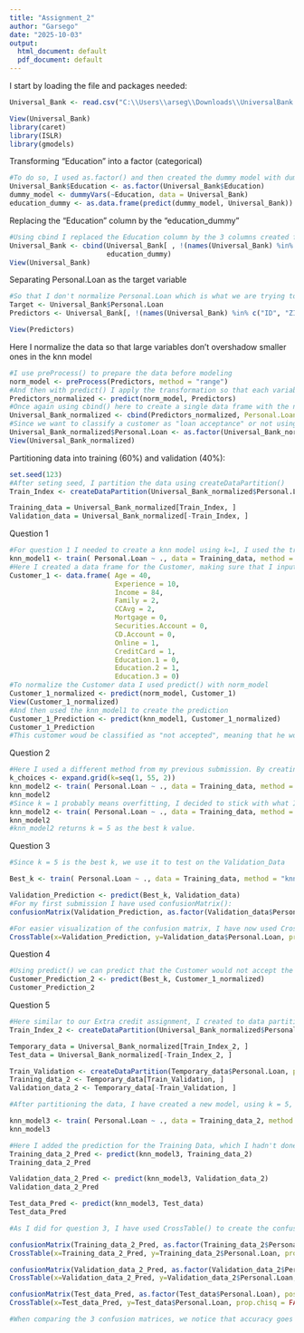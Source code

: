 ---
title: "Assignment_2"
author: "Garsego"
date: "2025-10-03"
output:
  html_document: default
  pdf_document: default
---
I start by loading the file and packages needed:
```{r}
Universal_Bank <- read.csv("C:\\Users\\arseg\\Downloads\\UniversalBank.csv")

View(Universal_Bank)
library(caret)
library(ISLR)
library(gmodels)
```

Transforming "Education" into a factor (categorical)
```{r}
#To do so, I used as.factor() and then created the dummy model with dummyVars()
Universal_Bank$Education <- as.factor(Universal_Bank$Education)
dummy_model <- dummyVars(~Education, data = Universal_Bank)
education_dummy <- as.data.frame(predict(dummy_model, Universal_Bank))
```
Replacing the "Education" column by the "education_dummy"
```{r}
#Using cbind I replaced the Education column by the 3 columns created for the dummy model
Universal_Bank <- cbind(Universal_Bank[ , !(names(Universal_Bank) %in% "Education")],
                        education_dummy)
View(Universal_Bank)
```
Separating Personal.Loan as the target variable
```{r}
#So that I don't normalize Personal.Loan which is what we are trying to predict, and also ID and ZIP.Code which aren't predictors in this situation
Target <- Universal_Bank$Personal.Loan
Predictors <- Universal_Bank[, !(names(Universal_Bank) %in% c("ID", "ZIP.Code", "Personal.Loan"))]

View(Predictors)
```
Here I normalize the data so that large variables don't overshadow smaller ones in the knn model
```{r}
#I use preProcess() to prepare the data before modeling
norm_model <- preProcess(Predictors, method = "range")
#And then with predict() I apply the transformation so that each variable stays in the range from 0 to 1
Predictors_normalized <- predict(norm_model, Predictors)
#Once again using cbind() here to create a single data frame with the normalized variables
Universal_Bank_normalized <- cbind(Predictors_normalized, Personal.Loan = Target)
#Since we want to classify a customer as "loan acceptance" or not using 1 and 0 respectively, I needed to change Personal.Loan to a factor using as.factor()
Universal_Bank_normalized$Personal.Loan <- as.factor(Universal_Bank_normalized$Personal.Loan)
View(Universal_Bank_normalized)
```
Partitioning data into training (60%) and validation (40%):
```{r}
set.seed(123)
#After seting seed, I partition the data using createDataPartition()
Train_Index <- createDataPartition(Universal_Bank_normalized$Personal.Loan, p = 0.6, list = FALSE)

Training_data = Universal_Bank_normalized[Train_Index, ]
Validation_data = Universal_Bank_normalized[-Train_Index, ]
```
Question 1
```{r}
#For question 1 I needed to create a knn model using k=1, I used the train() function for that
knn_model1 <- train( Personal.Loan ~ ., data = Training_data, method = "knn", tuneGrid = data.frame(k = 1))
#Here I created a data frame for the Customer, making sure that I input the columns in the same order as the Universal_Bank_normalized data
Customer_1 <- data.frame( Age = 40,
                          Experience = 10,
                          Income = 84,
                          Family = 2,
                          CCAvg = 2,
                          Mortgage = 0,
                          Securities.Account = 0,
                          CD.Account = 0,
                          Online = 1,
                          CreditCard = 1,
                          Education.1 = 0,
                          Education.2 = 1,
                          Education.3 = 0)
#To normalize the Customer data I used predict() with norm_model
Customer_1_normalized <- predict(norm_model, Customer_1)
View(Customer_1_normalized)
#And then used the knn_model1 to create the prediction
Customer_1_Prediction <- predict(knn_model1, Customer_1_normalized)
Customer_1_Prediction
#This customer woud be classified as "not accepted", meaning that he wouldn't accept the personal loan offer.
```
Question 2
```{r}
#Here I used a different method from my previous submission. By creating k_choices with expand.grid() I was able to test with more k values. The reason I chose 55 as the number of tests is because of something I've found about the best value for testing being the square root of the number of observations (in this case square root of 3000). I also tried with 25 different k values, which would give me k = 1, and that doesn't seem right since it might lead to overfitting. The following code at first was giving me k = 3, but then started resulting in k = 1:
k_choices <- expand.grid(k=seq(1, 55, 2))
knn_model2 <- train( Personal.Loan ~ ., data = Training_data, method = "knn", tuneGrid = k_choices, trControl = trainControl(method = "cv", number = 10))
knn_model2
#Since k = 1 probably means overfitting, I decided to stick with what I did for my previous submission:
knn_model2 <- train( Personal.Loan ~ ., data = Training_data, method = "knn")
knn_model2
#knn_model2 returns k = 5 as the best k value.
```
Question 3
```{r}
#Since k = 5 is the best k, we use it to test on the Validation_Data

Best_k <- train( Personal.Loan ~ ., data = Training_data, method = "knn", tuneGrid = data.frame(k = 5))

Validation_Prediction <- predict(Best_k, Validation_data)
#For my first submission I have used confusionMatrix():
confusionMatrix(Validation_Prediction, as.factor(Validation_data$Personal.Loan), positive = "1")

#For easier visualization of the confusion matrix, I have now used CrossTable():
CrossTable(x=Validation_Prediction, y=Validation_data$Personal.Loan, prop.chisq = FALSE)
```
Question 4
```{r}
#Using predict() we can predict that the Customer would not accept the personal loan offer:
Customer_Prediction_2 <- predict(Best_k, Customer_1_normalized)
Customer_Prediction_2
```
Question 5
```{r}
#Here similar to our Extra credit assignment, I created to data partitionings. 20% of Test Data, and then we are left with 80% of Temporary Data, which we need to partition in 62.5% of Training Data, and 37.5% of Validation Data (following the 50% and 30% proportion):
Train_Index_2 <- createDataPartition(Universal_Bank_normalized$Personal.Loan, p = 0.8, list = FALSE)

Temporary_data = Universal_Bank_normalized[Train_Index_2, ]
Test_data = Universal_Bank_normalized[-Train_Index_2, ]

Train_Validation <- createDataPartition(Temporary_data$Personal.Loan, p = 0.625, list = FALSE)
Training_data_2 <- Temporary_data[Train_Validation, ]
Validation_data_2 <- Temporary_data[-Train_Validation, ]

#After partitioning the data, I have created a new model, using k = 5, since that is the best k found in question 2:

knn_model3 <- train( Personal.Loan ~ ., data = Training_data_2, method = "knn", tuneGrid = data.frame(k = 5))
knn_model3

#Here I added the prediction for the Training Data, which I hadn't done in my previous submission:
Training_data_2_Pred <- predict(knn_model3, Training_data_2)
Training_data_2_Pred

Validation_data_2_Pred <- predict(knn_model3, Validation_data_2)
Validation_data_2_Pred

Test_data_Pred <- predict(knn_model3, Test_data)
Test_data_Pred

#As I did for question 3, I have used CrossTable() to create the confusion matrix and for better visualization than the confusionMatrix() function. I have also added the confusion matrix for the Training Data:

confusionMatrix(Training_data_2_Pred, as.factor(Training_data_2$Personal.Loan), positive = "1")
CrossTable(x=Training_data_2_Pred, y=Training_data_2$Personal.Loan, prop.chisq = FALSE)

confusionMatrix(Validation_data_2_Pred, as.factor(Validation_data_2$Personal.Loan), positive = "1")
CrossTable(x=Validation_data_2_Pred, y=Validation_data_2$Personal.Loan, prop.chisq = FALSE)

confusionMatrix(Test_data_Pred, as.factor(Test_data$Personal.Loan), positive = "1")
CrossTable(x=Test_data_Pred, y=Test_data$Personal.Loan, prop.chisq = FALSE)
```
```{r}
#When comparing the 3 confusion matrices, we notice that accuracy goes down from the Training Data which is highest to the lowest Test Data, and that is expected. The Validation Data and Test Data confusion matrices, show very similar performance, which indicates that the k chosen (k = 5) was a good choice. If there was a bigger difference in performance, that could indicate overfitting.
```